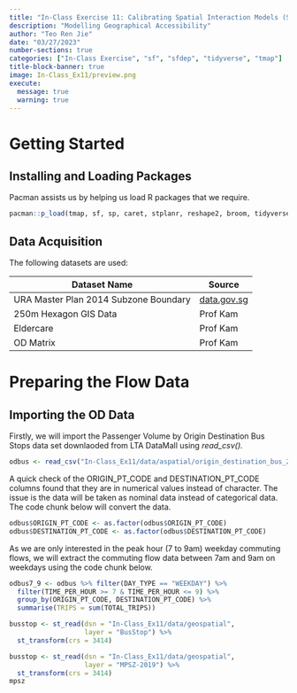 ```yaml
---
title: "In-Class Exercise 11: Calibrating Spatial Interaction Models (SIM)"
description: "Modelling Geographical Accessibility"
author: "Teo Ren Jie"
date: "03/27/2023"
number-sections: true
categories: ["In-Class Exercise", "sf", "sfdep", "tidyverse", "tmap"]
title-block-banner: true
image: In-Class_Ex11/preview.png
execute:
  message: true
  warning: true
---
```


# Getting Started

## Installing and Loading Packages

Pacman assists us by helping us load R packages that we require.

```r
pacman::p_load(tmap, sf, sp, caret, stplanr, reshape2, broom, tidyverse)
```

## Data Acquisition

The following datasets are used:

| Dataset Name                          | Source                     |
|---------------------------------------|----------------------------|
| URA Master Plan 2014 Subzone Boundary | [data.gov.sg](data.gov.sg) |
| 250m Hexagon GIS Data                 | Prof Kam                   |
| Eldercare                             | Prof Kam                   |
| OD Matrix                             | Prof Kam                   |

# Preparing the Flow Data

## Importing the OD Data

Firstly, we will import the Passenger Volume by Origin Destination Bus Stops data set downlaoded from LTA DataMall using *read_csv().*

```r
odbus <- read_csv("In-Class_Ex11/data/aspatial/origin_destination_bus_202210.csv")
```

A quick check of the ORIGIN_PT_CODE and DESTINATION_PT_CODE columns found that they are in numerical values instead of character. The issue is the data will be taken as nominal data instead of categorical data. The code chunk below will convert the data.

```r
odbus$ORIGIN_PT_CODE <- as.factor(odbus$ORIGIN_PT_CODE)
odbus$DESTINATION_PT_CODE <- as.factor(odbus$DESTINATION_PT_CODE)
```

As we are only interested in the peak hour (7 to 9am) weekday commuting flows, we will extract the commuting flow data between 7am and 9am on weekdays using the code chunk below.

```r
odbus7_9 <- odbus %>% filter(DAY_TYPE == "WEEKDAY") %>%
  filter(TIME_PER_HOUR >= 7 & TIME_PER_HOUR <= 9) %>%
  group_by(ORIGIN_PT_CODE, DESTINATION_PT_CODE) %>% 
  summarise(TRIPS = sum(TOTAL_TRIPS))
```

```r
busstop <- st_read(dsn = "In-Class_Ex11/data/geospatial", 
                   layer = "BusStop") %>%
  st_transform(crs = 3414)
```

```r
busstop <- st_read(dsn = "In-Class_Ex11/data/geospatial", 
                   layer = "MPSZ-2019") %>%
  st_transform(crs = 3414)
mpsz
```
